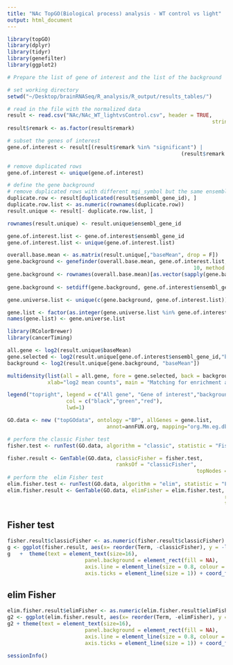 ```yaml
---
title: "NAc TopGO(Biological process) analysis - WT control vs light"
output: html_document
---
```


```r
library(topGO)
library(dplyr)
library(tidyr)
library(genefilter)
library(ggplot2)

# Prepare the list of gene of interest and the list of the background

# set working directory
setwd("~/Desktop/brainRNASeq/R_analysis/R_output/results_tables/")

# read in the file with the normalized data
result <- read.csv("NAc/NAc_WT_lightvsControl.csv", header = TRUE, 
									                              stringsAsFactors = FALSE)
result$remark <- as.factor(result$remark)

# subset the genes of interest
gene.of.interest <- result[(result$remark %in% "significant") | 
													 	(result$remark %in% "significant & more than 1-fold"),]

# remove duplicated rows
gene.of.interest <- unique(gene.of.interest)

# define the gene background
# remove duplicated rows with different mgi_symbol but the same ensembl_gene_id
duplicate.row <- result[duplicated(result$ensembl_gene_id), ]
duplicate.row.list <- as.numeric(rownames(duplicate.row))
result.unique <- result[- duplicate.row.list, ]

rownames(result.unique) <- result.unique$ensembl_gene_id

gene.of.interest.list <- gene.of.interest$ensembl_gene_id
gene.of.interest.list <- unique(gene.of.interest.list)

overall.base.mean <- as.matrix(result.unique[,"baseMean", drop = F])
gene.background <- genefinder(overall.base.mean, gene.of.interest.list, 
															10, method = "euc")
gene.background <- rownames(overall.base.mean)[as.vector(sapply(gene.background, 
																																function(x)x$indices))]
gene.background <- setdiff(gene.background, gene.of.interest$ensembl_gene_id)

gene.universe.list <- unique(c(gene.background, gene.of.interest.list))

gene.list <- factor(as.integer(gene.universe.list %in% gene.of.interest.list))
names(gene.list) <- gene.universe.list
```

```r

library(RColorBrewer)
library(cancerTiming)

all.gene <- log2(result.unique$baseMean)
gene.selected <- log2(result.unique[gene.of.interest$ensembl_gene_id,"baseMean"])
background <- log2(result.unique[gene.background, "baseMean"])

multidensity(list(all = all.gene, fore = gene.selected, back = background),
             xlab="log2 mean counts", main = "Matching for enrichment analysis")

legend("topright", legend = c("All gene", "Gene of interest","background"), 
                   col = c("black","green","red"),
                   lwd=1)
```

```r
GO.data <- new ("topGOdata", ontology ="BP", allGenes = gene.list, 
								annot=annFUN.org, mapping="org.Mm.eg.db", ID = "ensembl")

# perform the classic Fisher test
fisher.test <- runTest(GO.data, algorithm = "classic", statistic = "Fisher")

fisher.result <- GenTable(GO.data, classicFisher = fisher.test,
                                   ranksOf = "classicFisher",
													         topNodes = 10)
# perform the  elim Fisher test
elim.fisher.test <- runTest(GO.data, algorithm = "elim", statistic = "Fisher")
elim.fisher.result <- GenTable(GO.data, elimFisher = elim.fisher.test,
															          ranksOf = "elimFisher",
															          topNodes = 10)

```

## Fisher test
```r
fisher.result$classicFisher <- as.numeric(fisher.result$classicFisher)
g <- ggplot(fisher.result, aes(x= reorder(Term, -classicFisher), y = -log10(classicFisher))) + geom_bar(stat = "identity")
g   +  theme(text = element_text(size=16),
						 panel.background = element_rect(fill = NA),
						 axis.line = element_line(size = 0.8, colour = "black"),
						 axis.ticks = element_line(size = 1)) + coord_flip() + ylab("-log(p-value)") + xlab(" ")
```

## elim Fisher
```r
elim.fisher.result$elimFisher <- as.numeric(elim.fisher.result$elimFisher)
g2 <- ggplot(elim.fisher.result, aes(x= reorder(Term, -elimFisher), y = -log10(elimFisher))) + geom_bar(stat = "identity")
g2 + theme(text = element_text(size=16),
						 panel.background = element_rect(fill = NA),
						 axis.line = element_line(size = 0.8, colour = "black"),
						 axis.ticks = element_line(size = 1)) + coord_flip() + ylab("-log(p-value)") + xlab(" ")
```

```r
sessionInfo()
```